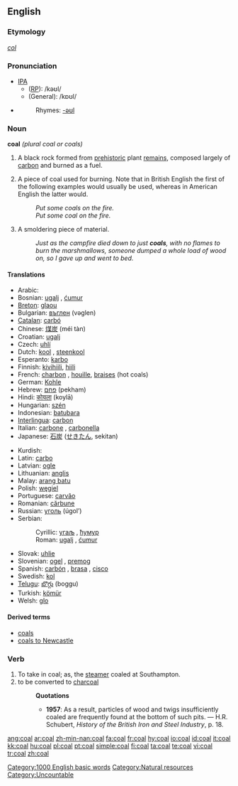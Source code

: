 ==English==

===Etymology===
{{OE.}} ''[[col#Old English|col]]''

===Pronunciation===
*[[IPA|IPA]]
**([[received pronunciation|RP]]): /kəʊl/
**(General): /kɒʊl/
*{{audio|en-us-coal.ogg|Audio (US)}}
*:Rhymes: [[Rhymes:English:-əʊl|-əʊl]]

===Noun===
{{wikipedia}}
'''coal''' ''(plural coal or coals)''

# {{uncountable}} A black rock formed from [[prehistoric]] plant [[remains]], composed largely of [[carbon]] and burned as a fuel.
# {{countable}} A piece of coal used for burning. Note that in British English the first of the following examples would usually be used, whereas in American English the latter would.
#:''Put some coals on the fire.''
#:''Put some coal on the fire.''
# {{countable}} A smoldering piece of material.
#:''Just as the campfire died down to just '''coals''', with no flames to burn the marshmallows, someone dumped a whole load of wood on, so I gave up and went to bed.''

====Translations====
{{top}}
*Arabic: {{ARchar|[[فحم]]}}
*Bosnian: [[ugalj#Bosnian|ugalj]] {{m}}, [[ćumur#Bosnian|ćumur]] {{m}}
*[[Breton]]: [[glaou]]
*Bulgarian: [[въглен]] (vəglen) {{m}}
*[[Catalan]]: [[carbó]] {{m}}
*Chinese: [[煤炭]] (méi tàn)
*Croatian: [[ugalj#Croatian|ugalj]] {{m}}
*Czech: [[uhlí]] {{n}}
*Dutch: [[kool]] {{m}}, [[steenkool]] {{m}}
*Esperanto: [[karbo]]
*Finnish: [[kivihiili]], [[hiili]]
*French: [[charbon]] {{m}}, [[houille]], [[braises]] {{f}} (hot coals)
*German: [[Kohle]] {{f}}
*Hebrew: [[פחם]] (pekham) {{m}}
*Hindi: [[कोयला]] (koylā)
*Hungarian: [[szén]]
*Indonesian: [[batu]][[bara]]
*[[Interlingua]]: [[carbon]]
*Italian: [[carbone]] {{m}}, [[carbonella]] {{f}}
*Japanese: [[石炭]] ([[せきたん]], sekitan)
{{mid}}
*Kurdish: {{t|ku|kumirr}} {{f}}
*Latin: [[carbo]] {{m}}
*Latvian: [[ogle]]
*Lithuanian: [[anglis]]
*Malay: [[arang batu]]
*Polish: [[węgiel]] {{m}}
*Portuguese: [[carvão]] {{m}}
*Romanian: [[cărbune]] {{m}}
*Russian: [[уголь]] (úgol’) {{m}}
*Serbian:
*:Cyrillic: [[угаљ#Serbian|угаљ]] {{m}}, [[ћумур#Serbian|ћумур]] {{m}}
*:Roman: [[ugalj#Serbian|ugalj]] {{m}}, [[ćumur#Serbian|ćumur]] {{m}}
*Slovak: [[uhlie]] {{n}}
*Slovenian: [[ogel]] {{m}}, [[premog]] {{m}}
*Spanish: [[carbón]] {{m}}, [[brasa]] {{f}}, [[cisco]]
*Swedish: [[kol]]
*[[Telugu]]: [[బొగ్గు]] (boggu)
*Turkish: [[kömür]]
*Welsh: [[glo]] {{m}}
{{bottom}}

====Derived terms====
* [[coals]]
* [[coals to Newcastle]]

===Verb===
{{en-verb}}

# To take in coal; as, the [[steamer]] coaled at Southampton.
# to be converted to [[charcoal]]
#:'''Quotations'''
#:*'''1957''': As a result, particles of wood and twigs insufficiently coaled are frequently found at the bottom of such pits. &mdash; H.R. Schubert, ''History of the British Iron and Steel Industry'', p. 18.

[[Category:1000 English basic words]]
[[Category:Natural resources]]
[[Category:Uncountable]]

[[ang:coal]]
[[ar:coal]]
[[zh-min-nan:coal]]
[[fa:coal]]
[[fr:coal]]
[[hy:coal]]
[[io:coal]]
[[id:coal]]
[[it:coal]]
[[kk:coal]]
[[hu:coal]]
[[pl:coal]]
[[pt:coal]]
[[simple:coal]]
[[fi:coal]]
[[ta:coal]]
[[te:coal]]
[[vi:coal]]
[[tr:coal]]
[[zh:coal]]